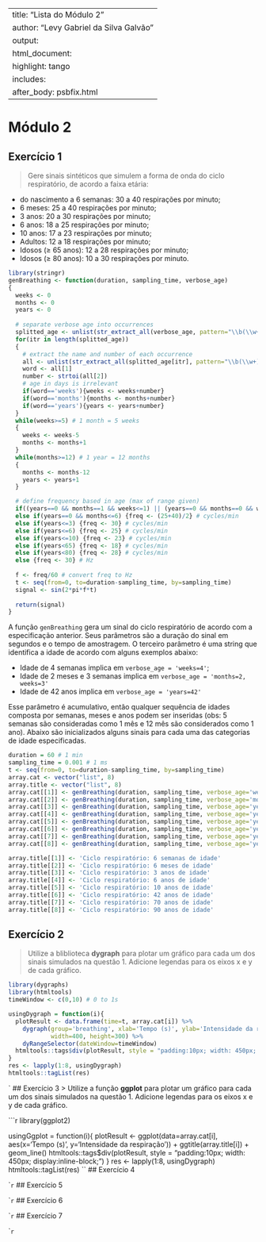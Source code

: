
---
title: "Lista do Módulo 2"
author: "Levy Gabriel da Silva Galvão"
output: 
  html_document:
    highlight: tango
    includes:
      after_body: psbfix.html
---

# Módulo 2
## Exercício 1
> Gere sinais sintéticos que simulem a forma de onda do ciclo respiratório, de acordo a faixa etária:

- do nascimento a 6 semanas: 30 a 40 respirações por minuto;
- 6 meses: 25 a 40 respirações por minuto;
- 3 anos: 20 a 30 respirações por minuto;
- 6 anos: 18 a 25 respirações por minuto;
- 10 anos: 17 a 23 respirações por minuto;
- Adultos: 12 a 18 respirações por minuto;
- Idosos (≥ 65 anos): 12 a 28 respirações por minuto;
- Idosos (≥ 80 anos): 10 a 30 respirações por minuto.

```r
library(stringr)
genBreathing <- function(duration, sampling_time, verbose_age)
{
  weeks <- 0
  months <- 0
  years <- 0
  
  # separate verbose age into occurrences
  splitted_age <- unlist(str_extract_all(verbose_age, pattern="\\b(\\w+=\\w+)\\b"))
  for(itr in length(splitted_age))
  {
    # extract the name and number of each occurrence
    all <- unlist(str_extract_all(splitted_age[itr], pattern="\\b(\\w+)\\b"))
    word <- all[1]
    number <- strtoi(all[2])
    # age in days is irrelevant
    if(word=='weeks'){weeks <- weeks+number}
    if(word=='months'){months <- months+number}
    if(word=='years'){years <- years+number}
  }
  while(weeks>=5) # 1 month = 5 weeks
  {
    weeks <- weeks-5
    months <- months+1
  }
  while(months>=12) # 1 year = 12 months
  {
    months <- months-12
    years <- years+1
  }

  # define frequency based in age (max of range given)
  if((years==0 && months==1 && weeks<=1) || (years==0 && months==0 && weeks<=6)){freq <- 40} # cycles/min
  else if(years==0 && months<=6) {freq <- (25+40)/2} # cycles/min
  else if(years<=3) {freq <- 30} # cycles/min
  else if(years<=6) {freq <- 25} # cycles/min
  else if(years<=10) {freq <- 23} # cycles/min
  else if(years<65) {freq <- 18} # cycles/min
  else if(years<80) {freq <- 28} # cycles/min
  else {freq <- 30} # Hz
  
  f <- freq/60 # convert freq to Hz
  t <- seq(from=0, to=duration-sampling_time, by=sampling_time)
  signal <- sin(2*pi*f*t)
  
  return(signal)
}
```

A função ```genBreathing``` gera um sinal do ciclo respiratório de acordo com a especificação anterior. Seus parâmetros são a duração do sinal em segundos e o tempo de amostragem. O terceiro parâmetro é uma string que identifica a idade de acordo com alguns exemplos abaixo:

- Idade de 4 semanas implica em ```verbose_age = 'weeks=4'```;
- Idade de 2 meses e 3 semanas implica em ```verbose_age = 'months=2, weeks=3'```
- Idade de 42 anos implica em ```verbose_age = 'years=42'```

Esse parâmetro é acumulativo, então qualquer sequência de idades composta por semanas, meses e anos podem ser inseridas (obs: 5 semanas são consideradas como 1 mês e 12 mês são considerados como 1 ano). Abaixo são inicializados alguns sinais para cada uma das categorias de idade especificadas.

```r
duration = 60 # 1 min
sampling_time = 0.001 # 1 ms
t <- seq(from=0, to=duration-sampling_time, by=sampling_time)
array.cat <- vector("list", 8)
array.title <- vector("list", 8)
array.cat[[1]] <- genBreathing(duration, sampling_time, verbose_age='weeks=6')
array.cat[[2]] <- genBreathing(duration, sampling_time, verbose_age='months=6')
array.cat[[3]] <- genBreathing(duration, sampling_time, verbose_age='years=3')
array.cat[[4]] <- genBreathing(duration, sampling_time, verbose_age='years=6')
array.cat[[5]] <- genBreathing(duration, sampling_time, verbose_age='years=10')
array.cat[[6]] <- genBreathing(duration, sampling_time, verbose_age='years=42')
array.cat[[7]] <- genBreathing(duration, sampling_time, verbose_age='years=70')
array.cat[[8]] <- genBreathing(duration, sampling_time, verbose_age='years=90')

array.title[[1]] <- 'Ciclo respiratório: 6 semanas de idade'
array.title[[2]] <- 'Ciclo respiratório: 6 meses de idade'
array.title[[3]] <- 'Ciclo respiratório: 3 anos de idade'
array.title[[4]] <- 'Ciclo respiratório: 6 anos de idade'
array.title[[5]] <- 'Ciclo respiratório: 10 anos de idade'
array.title[[6]] <- 'Ciclo respiratório: 42 anos de idade'
array.title[[7]] <- 'Ciclo respiratório: 70 anos de idade'
array.title[[8]] <- 'Ciclo respiratório: 90 anos de idade'
```

## Exercício 2
> Utilize a bliblioteca **dygraph** para plotar um gráfico para cada um dos sinais simulados na questão 1. Adicione legendas para os eixos x e y de cada gráfico.

```r
library(dygraphs)
library(htmltools)
timeWindow <- c(0,10) # 0 to 1s

usingDygraph = function(i){
  plotResult <- data.frame(time=t, array.cat[i]) %>% 
    dygraph(group='breathing', xlab='Tempo (s)', ylab='Intensidade da respiração', main=array.title[i],
            width=400, height=300) %>% 
    dyRangeSelector(dateWindow=timeWindow)
  htmltools::tags$div(plotResult, style = "padding:10px; width: 450px; display:inline-block;")
}
res <- lapply(1:8, usingDygraph)
htmltools::tagList(res)

```

`
## Exercício 3
> Utilize a função **ggplot** para plotar um gráfico para cada um dos sinais simulados na questão 1. Adicione legendas para os eixos x e y de cada gráfico.

```r
library(ggplot2) 

usingGgplot = function(i){
  plotResult <- ggplot(data=array.cat[i], aes(x='Tempo (s)', y='Intensidade da respiração')) + 
    ggtitle(array.title[i]) + 
    geom_line()
  htmltools::tags$div(plotResult, style = "padding:10px; width: 450px; display:inline-block;")
}
res <- lapply(1:8, usingDygraph)
htmltools::tagList(res)
``
## Exercício 4

```r

``
## Exercício 5

```r

``
## Exercício 6

```r

``
## Exercício 7

```r

``